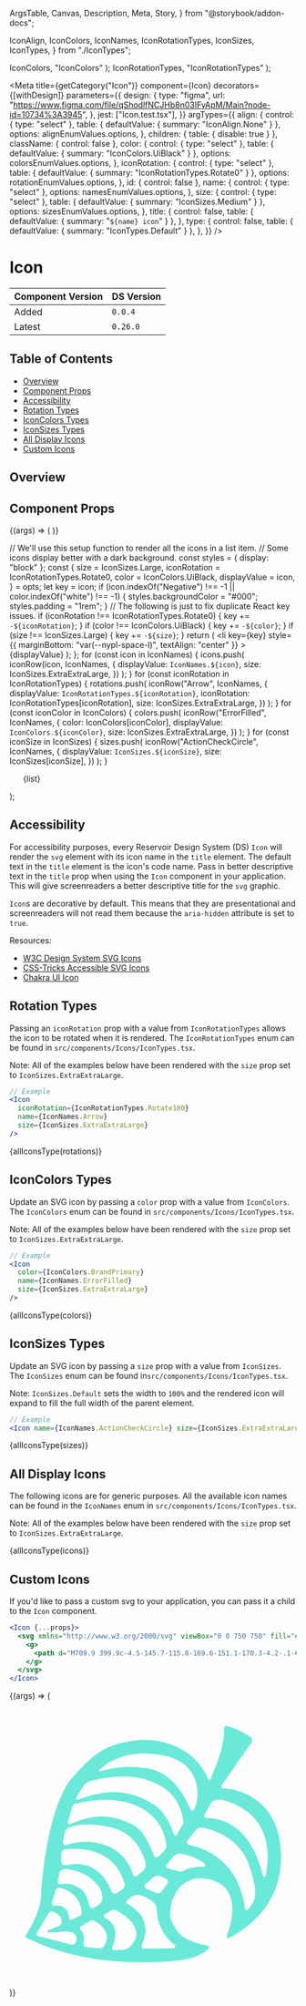   ArgsTable,
  Canvas,
  Description,
  Meta,
  Story,
} from "@storybook/addon-docs";

  IconAlign,
  IconColors,
  IconNames,
  IconRotationTypes,
  IconSizes,
  IconTypes,
} from "./IconTypes";

  IconColors,
  "IconColors"
);
  IconRotationTypes,
  "IconRotationTypes"
);

<Meta
  title={getCategory("Icon")}
  component={Icon}
  decorators={[withDesign]}
  parameters={{
    design: {
      type: "figma",
      url: "https://www.figma.com/file/qShodlfNCJHb8n03IFyApM/Main?node-id=10734%3A3945",
    },
    jest: ["Icon.test.tsx"],
  }}
  argTypes={{
    align: {
      control: { type: "select" },
      table: { defaultValue: { summary: "IconAlign.None" } },
      options: alignEnumValues.options,
    },
    children: { table: { disable: true } },
    className: { control: false },
    color: {
      control: { type: "select" },
      table: { defaultValue: { summary: "IconColors.UiBlack" } },
      options: colorsEnumValues.options,
    },
    iconRotation: {
      control: { type: "select" },
      table: { defaultValue: { summary: "IconRotationTypes.Rotate0" } },
      options: rotationEnumValues.options,
    },
    id: { control: false },
    name: {
      control: { type: "select" },
      options: namesEnumValues.options,
    },
    size: {
      control: { type: "select" },
      table: { defaultValue: { summary: "IconSizes.Medium" } },
      options: sizesEnumValues.options,
    },
    title: {
      control: false,
      table: { defaultValue: { summary: "`${name} icon`" } },
    },
    type: {
      control: false,
      table: { defaultValue: { summary: "IconTypes.Default" } },
    },
  }}
/>

# Icon

| Component Version | DS Version |
| ----------------- | ---------- |
| Added             | `0.0.4`    |
| Latest            | `0.26.0`   |

## Table of Contents

- [Overview](#overview)
- [Component Props](#component-props)
- [Accessibility](#accessibility)
- [Rotation Types](#rotation-types)
- [IconColors Types](#icon-colors-types)
- [IconSizes Types](#icon-sizes-types)
- [All Display Icons](#all-display-icons)
- [Custom Icons](#custom-icons)

## Overview

<Description of={Icon} />

## Component Props

<Canvas withToolbar>
  <Story
    name="Icon with Controls"
    args={{
      additionalStyles: undefined,
      align: "IconAlign.None",
      className: undefined,
      color: "IconColors.UiBlack",
      decorative: true,
      iconRotation: "IconRotationTypes.Rotate0",
      id: "icon-id",
      name: "IconNames.Check",
      size: "IconSizes.ExtraExtraLarge",
      title: undefined,
      type: IconTypes.Default,
    }}
  >
    {(args) => (
      <Icon
        align={alignEnumValues.getValue(args.align)}
        color={colorsEnumValues.getValue(args.color)}
        iconRotation={rotationEnumValues.getValue(args.iconRotation)}
        name={namesEnumValues.getValue(args.name)}
        size={sizesEnumValues.getValue(args.size)}
        title={args.title}
      />
    )}
  </Story>
</Canvas>

<ArgsTable story="Icon with Controls" />

  // We'll use this setup function to render all the icons in a list item.
  // Some icons display better with a dark background.
  const styles = { display: "block" };
  const {
    size = IconSizes.Large,
    iconRotation = IconRotationTypes.Rotate0,
    color = IconColors.UiBlack,
    displayValue = icon,
  } = opts;
  let key = icon;
  if (icon.indexOf("Negative") !== -1 || color.indexOf("white") !== -1) {
    styles.backgroundColor = "#000";
    styles.padding = "1rem";
  }
  // The following is just to fix duplicate React key issues.
  if (iconRotation !== IconRotationTypes.Rotate0) {
    key += `-${iconRotation}`;
  }
  if (color !== IconColors.UiBlack) {
    key += `-${color}`;
  }
  if (size !== IconSizes.Large) {
    key += `-${size}`;
  }
  return (
    <li
      key={key}
      style={{ marginBottom: "var(--nypl-space-l)", textAlign: "center" }}
    >
      <Heading level={HeadingLevels.Four}>{displayValue}</Heading>
      <span style={styles}>
        <Icon
          name={iconType[icon]}
          size={size}
          iconRotation={iconRotation}
          color={color}
        />
      </span>
    </li>
  );
};
for (const icon in IconNames) {
  icons.push(
    iconRow(icon, IconNames, {
      displayValue: `IconNames.${icon}`,
      size: IconSizes.ExtraExtraLarge,
    })
  );
}
for (const iconRotation in IconRotationTypes) {
  rotations.push(
    iconRow("Arrow", IconNames, {
      displayValue: `IconRotationTypes.${iconRotation}`,
      iconRotation: IconRotationTypes[iconRotation],
      size: IconSizes.ExtraExtraLarge,
    })
  );
}
for (const iconColor in IconColors) {
  colors.push(
    iconRow("ErrorFilled", IconNames, {
      color: IconColors[iconColor],
      displayValue: `IconColors.${iconColor}`,
      size: IconSizes.ExtraExtraLarge,
    })
  );
}
for (const iconSize in IconSizes) {
  sizes.push(
    iconRow("ActionCheckCircle", IconNames, {
      displayValue: `IconSizes.${iconSize}`,
      size: IconSizes[iconSize],
    })
  );
}

  <ul style={{ listStyle: "none" }}>{list}</ul>
);

## Accessibility

For accessibility purposes, every Reservoir Design System (DS) `Icon` will 
render the `svg` element with its icon name in the `title` element. The default 
text in the `title` element is the icon's code name. Pass in better descriptive 
text in the `title` prop when using the `Icon` component in your application. 
This will give screenreaders a better descriptive title for the `svg` graphic.

`Icon`s are decorative by default. This means that they are presentational and
screenreaders will not read them because the `aria-hidden` attribute is set to
`true`.

Resources:

- [W3C Design System SVG Icons](https://design-system.w3.org/styles/svg-icons.html)
- [CSS-Tricks Accessible SVG Icons](https://css-tricks.com/accessible-svg-icons/)
- [Chakra UI Icon](https://chakra-ui.com/docs/components/media-and-icons/icon)

## Rotation Types

Passing an `iconRotation` prop with a value from `IconRotationTypes` allows
the icon to be rotated when it is rendered. The `IconRotationTypes` enum
can be found in `src/components/Icons/IconTypes.tsx`.

Note: All of the examples below have been rendered with the `size` prop set to
`IconSizes.ExtraExtraLarge`.

```jsx
// Example
<Icon
  iconRotation={IconRotationTypes.Rotate180}
  name={IconNames.Arrow}
  size={IconSizes.ExtraExtraLarge}
/>
```

<Canvas>
  <Story name="Icon Rotation">{allIconsType(rotations)}</Story>
</Canvas>

## IconColors Types

Update an SVG icon by passing a `color` prop with a value from `IconColors`.
The `IconColors` enum can be found in `src/components/Icons/IconTypes.tsx`.

Note: All of the examples below have been rendered with the `size` prop set to
`IconSizes.ExtraExtraLarge`.

```jsx
// Example
<Icon
  color={IconColors.BrandPrimary}
  name={IconNames.ErrorFilled}
  size={IconSizes.ExtraExtraLarge}
/>
```

<Canvas>
  <Story name="Icon Colors">{allIconsType(colors)}</Story>
</Canvas>

## IconSizes Types

Update an SVG icon by passing a `size` prop with a value from `IconSizes`.
The `IconSizes` enum can be found in`src/components/Icons/IconTypes.tsx`.

Note: `IconSizes.Default` sets the width to `100%` and the rendered icon will
expand to fill the full width of the parent element.

```jsx
// Example
<Icon name={IconNames.ActionCheckCircle} size={IconSizes.ExtraExtraLarge} />
```

<Canvas>
  <Story name="Icon Sizes">{allIconsType(sizes)}</Story>
</Canvas>

## All Display Icons

The following icons are for generic purposes. All the available icon names can
be found in the `IconNames` enum in `src/components/Icons/IconTypes.tsx`.

Note: All of the examples below have been rendered with the `size` prop set to
`IconSizes.ExtraExtraLarge`.

<Canvas withToolbar>
  <Story name="All Icons">{allIconsType(icons)}</Story>
</Canvas>

## Custom Icons

If you'd like to pass a custom svg to your application, you can pass it a
child to the `Icon` component.

```jsx
<Icon {...props}>
  <svg xmlns="http://www.w3.org/2000/svg" viewBox="0 0 750 750" fill="#6BE9D8">
    <g>
      <path d="M709.9 399.9c-4.5-145.7-115.8-169.6-151.1-170.3-4.2-.1-6.7-4.9-4.2-8.4L632 110.6c3.4-4.8 2.4-11.7-2.3-15.3-15.9-12-36.3-21.4-60.3-28.8-4.3-1.3-8.6 2-8.5 6.5 1.2 50.5-27.6 114.3-36.5 132.9-1 2-3.9 1.9-4.8-.1C485.1 124 397.7 95.1 327.9 104.4c-71.3 9.5-101.6 26.5-163.5 96.6-61.9 70.1-80.2 260.7-82.1 309.4C80.4 559 40 617.1 40 617.1c154 81.4 340.9 68.2 402.2 61.9 44.4-4.6 68.5-21.8 78.5-30.9 2.5-2.3 1.4-6.6-2-7.3-73.8-15.7-80.7-37.2-94.8-63.5-14.5-27.1 8.2-135.7 104.2-108.6 79.6 22.5 51.5 114.9 39.6 145.8-1.4 3.7 2.4 7.3 6 5.6 34-16.5 140.5-79.5 136.2-220.2zM234.7 181.3c17.7-17 69-56.7 167.1-38 99.8 18.9 98.5 109.5 80.4 141.7-2.3 4.1-7 4.5-8.8.1-11.1-27.7-45.5-97.4-112-108-61.8-9.8-105.6 1.7-124.2 8.3-2.5.8-4.4-2.3-2.5-4.1zm-60.2 72l16.9-27.4c5.1-8.3 13.2-14.3 22.6-16.6 16.3-4.1 33-6.9 49.5-8.9 40.3-4.8 79.4-2.1 116.7 15.1 17.4 8 33.6 18.2 46.1 32.9 11.4 13.4 19 29.6 23.7 46.5 1.8 6.3 3.2 12.8 4.3 19.3.6 3.2-.1 6.6-1.7 9.4l-15.8 27.1c-1.7 3-6.1 2.4-7.1-.9-6.7-22-17.9-43.9-32.8-61-12.6-14.4-29.1-23.5-46.1-31.6-12.2-5.8-24.9-10.5-38-13.6-35.3-8.4-71.9-4.4-106.3 5.9-9.2 2.8-18.3 5.9-27.2 9.5-2.3.9-4.9-.7-5.2-3.2-.2-1 0-1.8.4-2.5zm-21.9 64.2l11.7-40.8c1.2-4.3 5-7.5 9.5-7.9l5.2-.5s87.8-25.9 160.4 9.8c56.9 28 68.3 78.8 70.5 99.5.6 5.5-1.4 11-5.3 14.8L389 407.5c-3.8 3.7-10.2 2.2-12-2.8-6-17.2-13.8-34.1-23.5-49.3-5.8-9.1-12.7-18.3-21.6-24.6-16.2-11.5-36.5-19.2-55.7-23.9-14.4-3.6-29.3-4.8-44.1-3.8-12.9.8-25.6 3.2-38 6.7-7.2 2-14.3 4.4-21.3 7.1-3.8 1.5-7.6 3-11.3 4.7-.6.2-1.9.7-3.4 1.3-3.2 1.1-6.5-2-5.5-5.4zM410 465.8c4.4 2 5.8 7.5 3 11.4l-14.8 20.7c-3.5 4.9-9.9 6.6-15.4 4.3l-25.5-10.9c-4.5-1.9-5.5-7.8-1.9-11.1l17.3-15.7c5.8-5.7 14.6-9.1 22-5.8l15.3 7.1zm-270.3-96.3l4.5-23.6c1.2-6.5 5.7-11.9 11.8-14.3 15.7-6.2 50.5-14.3 109.2-.1 62.6 15.1 83.4 66.2 90 91.6 2.2 8.5-.7 17.5-7.5 23.1l-13.4 11.1c-4.2 3.4-10.5 1.5-12-3.7-5.3-18.5-21.2-54.5-66.1-73.7-45.5-19.5-88.3-9.3-107.8-2.6-4.8 1.5-9.7-2.8-8.7-7.8zm-4.4 29.7c.1-5.4 4.2-9.9 9.6-10.6 30.7-3.8 127.8-7.6 155.8 89.7 1.6 5.4-.5 11.3-5.2 14.4l-15.1 10.1c-5 3.4-11.9 1.2-14-4.5-9.5-26-40.2-85.6-119.7-68.3-6.2 1.3-12-3.4-11.9-9.7l.5-21.1zm-9.1 72.9l3.3-19.1c1.4-8.3 9-14.1 17.4-13.1 21.2 2.4 60.2 11.5 85.5 44.9 5.8 7.7 9.2 16.8 10 26.4l.3 3.4c.6 7.1-2.7 14-8.7 18l-12.1 8.2c-4.4 3-10.5 1.2-12.6-3.7l-8.2-24.4c-3.5-10.4-11-19.1-20.8-24.1l-11.1-5.6c-6.7-3.4-14.2-5-21.7-4.5l-14.8.9c-4 .2-7.1-3.4-6.5-7.3zm-15.5 55.7l9.4-30.7c1.8-5.9 8-9.2 13.9-7.4 18.3 5.6 53.5 21.9 54.3 65.2 0 2.7-1.3 5.1-3.6 6.4-8.5 4.9-26.8 12.9-27.8 12-1.2-1.1.8-42.6-39.7-37.7-1.2.1-2.5-.1-3.6-.7-2.5-1.3-3.8-4.3-2.9-7.1zm63.8 100.5c-1.1 6.4-7.4 10.5-13.7 8.9l-85.5-21.9c-3.9-1-5.7-5.5-3.6-8.9l31.4-51.7c1.8-3 5.5-4.5 8.9-3.4 8.3 2.6 22.4 9 24.4 23.2.6 4.3-.9 8.7-4 11.8-1.4 1.4-3 2.5-4.8 3.2l-26.8 10.4c-2.1.8-2.6 3.5-1 5 .6.5 1.3.8 2.1.8l19.5-.2c3.7 0 7.4-.4 11.1-1 12.8-2.1 47-5 42 23.8zm72.1 12.7c-2.3 2.8-5 5.9-8.8 6.3-1.5.2-2.9 0-4.4-.2-1.5-.2-2.9-.2-4.4-.3l-10.5-.9c-3.8-.3-7.5-.7-11.3-1.2-2.9-.3-5.8-.7-8.6-1.2-4-.7-6.6-4.7-5.4-8.6 2.5-8.6 4.2-23.7-8.4-37.6-2-2.2-1.4-5.8 1.2-7.3l24.8-14.1c3.6-2.1 8-2.1 11.6-.1 8.2 4.5 22.3 14.1 29 28.8 5.4 12.1 3.4 26.2-4.8 36.4zm67 3.1c-4.2 4.1-9.8 6.5-15.7 6.8l-24.2 1.1c-4.2.2-7.1-4.2-5.3-8 8.1-17 20.6-55.5-19.4-76.9-3-1.6-3.3-5.9-.4-7.8l15.3-10.2c4.7-3.2 10.8-3.5 15.8-.7 22.8 12.3 80.6 50.2 33.9 95.7zm118.2-5.2c3.5 2.7 1.6 8.2-2.8 8.3l-77.5.8c-4.8.1-8.1-5-6-9.3 30.8-64.1-17.7-97.3-37.5-107.6-3.5-1.8-4-6.7-.9-9.1l9.6-7.7c7.2-5.7 16.7-7.7 25.6-5.4 14.1 3.7 26.1 11.8 33.7 18 5.4 4.4 8.6 10.9 8.8 17.9.9 51.1 29.9 80.9 47 94.1zm76.6-205c-12.4 0-36.1 1.2-52.5 10.2-4.7 2.6-10.2 3.1-15.4 1.7l-26.8-7.4c-4-1.1-5.6-5.9-3-9.2l14.9-18.8c5.2-7.1 13-11.6 21.6-10.2 17.4 2.9 46.3 10.1 63.6 27.4 2.6 2.3 1 6.3-2.4 6.3zm115 112c-1.7 2.2-5 2.2-6.8 0l-.1-.1c-1.8-2.3-7.3-138.3-146.4-168.7-5.4-1.2-7.7-7.5-4.3-11.9l19.6-25.6c4.6-6 12.2-8.9 19.7-7.5 28.1 5.5 95.7 25.7 120.5 96.6 29.5 84.5 13.9 96.8-2.2 117.2zm46.4-88.4c-.8 4.1-6.6 4.2-7.5.1-9.8-43.6-44.3-150.3-147.6-150.8-4.4 0-7.2-4.8-5-8.6l17.6-31.4c4.4-7.9 19.3-9.1 28.1-7 41.1 9.9 143 47.6 114.4 197.7z" />
    </g>
  </svg>
</Icon>
```

<Canvas>
  <Story
    name="Custom Icons"
    args={{
      color: IconColors.UiBlack,
      size: IconSizes.ExtraExtraExtraLarge,
      iconRotation: IconRotationTypes.Rotate0,
      decorative: true,
    }}
  >
    {(args) => (
      <Icon {...args}>
        <svg
          xmlns="http://www.w3.org/2000/svg"
          viewBox="0 0 750 750"
          fill="#6BE9D8"
        >
          <g>
            <path d="M709.9 399.9c-4.5-145.7-115.8-169.6-151.1-170.3-4.2-.1-6.7-4.9-4.2-8.4L632 110.6c3.4-4.8 2.4-11.7-2.3-15.3-15.9-12-36.3-21.4-60.3-28.8-4.3-1.3-8.6 2-8.5 6.5 1.2 50.5-27.6 114.3-36.5 132.9-1 2-3.9 1.9-4.8-.1C485.1 124 397.7 95.1 327.9 104.4c-71.3 9.5-101.6 26.5-163.5 96.6-61.9 70.1-80.2 260.7-82.1 309.4C80.4 559 40 617.1 40 617.1c154 81.4 340.9 68.2 402.2 61.9 44.4-4.6 68.5-21.8 78.5-30.9 2.5-2.3 1.4-6.6-2-7.3-73.8-15.7-80.7-37.2-94.8-63.5-14.5-27.1 8.2-135.7 104.2-108.6 79.6 22.5 51.5 114.9 39.6 145.8-1.4 3.7 2.4 7.3 6 5.6 34-16.5 140.5-79.5 136.2-220.2zM234.7 181.3c17.7-17 69-56.7 167.1-38 99.8 18.9 98.5 109.5 80.4 141.7-2.3 4.1-7 4.5-8.8.1-11.1-27.7-45.5-97.4-112-108-61.8-9.8-105.6 1.7-124.2 8.3-2.5.8-4.4-2.3-2.5-4.1zm-60.2 72l16.9-27.4c5.1-8.3 13.2-14.3 22.6-16.6 16.3-4.1 33-6.9 49.5-8.9 40.3-4.8 79.4-2.1 116.7 15.1 17.4 8 33.6 18.2 46.1 32.9 11.4 13.4 19 29.6 23.7 46.5 1.8 6.3 3.2 12.8 4.3 19.3.6 3.2-.1 6.6-1.7 9.4l-15.8 27.1c-1.7 3-6.1 2.4-7.1-.9-6.7-22-17.9-43.9-32.8-61-12.6-14.4-29.1-23.5-46.1-31.6-12.2-5.8-24.9-10.5-38-13.6-35.3-8.4-71.9-4.4-106.3 5.9-9.2 2.8-18.3 5.9-27.2 9.5-2.3.9-4.9-.7-5.2-3.2-.2-1 0-1.8.4-2.5zm-21.9 64.2l11.7-40.8c1.2-4.3 5-7.5 9.5-7.9l5.2-.5s87.8-25.9 160.4 9.8c56.9 28 68.3 78.8 70.5 99.5.6 5.5-1.4 11-5.3 14.8L389 407.5c-3.8 3.7-10.2 2.2-12-2.8-6-17.2-13.8-34.1-23.5-49.3-5.8-9.1-12.7-18.3-21.6-24.6-16.2-11.5-36.5-19.2-55.7-23.9-14.4-3.6-29.3-4.8-44.1-3.8-12.9.8-25.6 3.2-38 6.7-7.2 2-14.3 4.4-21.3 7.1-3.8 1.5-7.6 3-11.3 4.7-.6.2-1.9.7-3.4 1.3-3.2 1.1-6.5-2-5.5-5.4zM410 465.8c4.4 2 5.8 7.5 3 11.4l-14.8 20.7c-3.5 4.9-9.9 6.6-15.4 4.3l-25.5-10.9c-4.5-1.9-5.5-7.8-1.9-11.1l17.3-15.7c5.8-5.7 14.6-9.1 22-5.8l15.3 7.1zm-270.3-96.3l4.5-23.6c1.2-6.5 5.7-11.9 11.8-14.3 15.7-6.2 50.5-14.3 109.2-.1 62.6 15.1 83.4 66.2 90 91.6 2.2 8.5-.7 17.5-7.5 23.1l-13.4 11.1c-4.2 3.4-10.5 1.5-12-3.7-5.3-18.5-21.2-54.5-66.1-73.7-45.5-19.5-88.3-9.3-107.8-2.6-4.8 1.5-9.7-2.8-8.7-7.8zm-4.4 29.7c.1-5.4 4.2-9.9 9.6-10.6 30.7-3.8 127.8-7.6 155.8 89.7 1.6 5.4-.5 11.3-5.2 14.4l-15.1 10.1c-5 3.4-11.9 1.2-14-4.5-9.5-26-40.2-85.6-119.7-68.3-6.2 1.3-12-3.4-11.9-9.7l.5-21.1zm-9.1 72.9l3.3-19.1c1.4-8.3 9-14.1 17.4-13.1 21.2 2.4 60.2 11.5 85.5 44.9 5.8 7.7 9.2 16.8 10 26.4l.3 3.4c.6 7.1-2.7 14-8.7 18l-12.1 8.2c-4.4 3-10.5 1.2-12.6-3.7l-8.2-24.4c-3.5-10.4-11-19.1-20.8-24.1l-11.1-5.6c-6.7-3.4-14.2-5-21.7-4.5l-14.8.9c-4 .2-7.1-3.4-6.5-7.3zm-15.5 55.7l9.4-30.7c1.8-5.9 8-9.2 13.9-7.4 18.3 5.6 53.5 21.9 54.3 65.2 0 2.7-1.3 5.1-3.6 6.4-8.5 4.9-26.8 12.9-27.8 12-1.2-1.1.8-42.6-39.7-37.7-1.2.1-2.5-.1-3.6-.7-2.5-1.3-3.8-4.3-2.9-7.1zm63.8 100.5c-1.1 6.4-7.4 10.5-13.7 8.9l-85.5-21.9c-3.9-1-5.7-5.5-3.6-8.9l31.4-51.7c1.8-3 5.5-4.5 8.9-3.4 8.3 2.6 22.4 9 24.4 23.2.6 4.3-.9 8.7-4 11.8-1.4 1.4-3 2.5-4.8 3.2l-26.8 10.4c-2.1.8-2.6 3.5-1 5 .6.5 1.3.8 2.1.8l19.5-.2c3.7 0 7.4-.4 11.1-1 12.8-2.1 47-5 42 23.8zm72.1 12.7c-2.3 2.8-5 5.9-8.8 6.3-1.5.2-2.9 0-4.4-.2-1.5-.2-2.9-.2-4.4-.3l-10.5-.9c-3.8-.3-7.5-.7-11.3-1.2-2.9-.3-5.8-.7-8.6-1.2-4-.7-6.6-4.7-5.4-8.6 2.5-8.6 4.2-23.7-8.4-37.6-2-2.2-1.4-5.8 1.2-7.3l24.8-14.1c3.6-2.1 8-2.1 11.6-.1 8.2 4.5 22.3 14.1 29 28.8 5.4 12.1 3.4 26.2-4.8 36.4zm67 3.1c-4.2 4.1-9.8 6.5-15.7 6.8l-24.2 1.1c-4.2.2-7.1-4.2-5.3-8 8.1-17 20.6-55.5-19.4-76.9-3-1.6-3.3-5.9-.4-7.8l15.3-10.2c4.7-3.2 10.8-3.5 15.8-.7 22.8 12.3 80.6 50.2 33.9 95.7zm118.2-5.2c3.5 2.7 1.6 8.2-2.8 8.3l-77.5.8c-4.8.1-8.1-5-6-9.3 30.8-64.1-17.7-97.3-37.5-107.6-3.5-1.8-4-6.7-.9-9.1l9.6-7.7c7.2-5.7 16.7-7.7 25.6-5.4 14.1 3.7 26.1 11.8 33.7 18 5.4 4.4 8.6 10.9 8.8 17.9.9 51.1 29.9 80.9 47 94.1zm76.6-205c-12.4 0-36.1 1.2-52.5 10.2-4.7 2.6-10.2 3.1-15.4 1.7l-26.8-7.4c-4-1.1-5.6-5.9-3-9.2l14.9-18.8c5.2-7.1 13-11.6 21.6-10.2 17.4 2.9 46.3 10.1 63.6 27.4 2.6 2.3 1 6.3-2.4 6.3zm115 112c-1.7 2.2-5 2.2-6.8 0l-.1-.1c-1.8-2.3-7.3-138.3-146.4-168.7-5.4-1.2-7.7-7.5-4.3-11.9l19.6-25.6c4.6-6 12.2-8.9 19.7-7.5 28.1 5.5 95.7 25.7 120.5 96.6 29.5 84.5 13.9 96.8-2.2 117.2zm46.4-88.4c-.8 4.1-6.6 4.2-7.5.1-9.8-43.6-44.3-150.3-147.6-150.8-4.4 0-7.2-4.8-5-8.6l17.6-31.4c4.4-7.9 19.3-9.1 28.1-7 41.1 9.9 143 47.6 114.4 197.7z" />
          </g>
        </svg>
      </Icon>
    )}
  </Story>
</Canvas>
